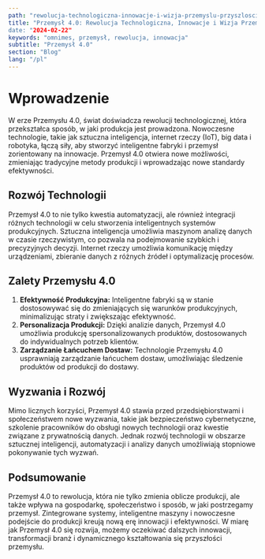 ```yaml
---
path: "rewolucja-technologiczna-innowacje-i-wizja-przemyslu-przyszlosci"
title: "Przemysł 4.0: Rewolucja Technologiczna, Innowacje i Wizja Przemysłu Przyszłości
date: "2024-02-22"
keywords: "omnimes, przemysł, rewolucja, innowacja"
subtitle: "Przemysł 4.0"
section: "Blog"
lang: "/pl"
---
```


# Wprowadzenie

W erze Przemysłu 4.0, świat doświadcza rewolucji technologicznej, która przekształca sposób, w jaki produkcja jest prowadzona. Nowoczesne technologie, takie jak sztuczna inteligencja, internet rzeczy (IoT), big data i robotyka, łączą siły, aby stworzyć inteligentne fabryki i przemysł zorientowany na innowacje. Przemysł 4.0 otwiera nowe możliwości, zmieniając tradycyjne metody produkcji i wprowadzając nowe standardy efektywności.

## Rozwój Technologii

Przemysł 4.0 to nie tylko kwestia automatyzacji, ale również integracji różnych technologii w celu stworzenia inteligentnych systemów produkcyjnych. Sztuczna inteligencja umożliwia maszynom analizę danych w czasie rzeczywistym, co pozwala na podejmowanie szybkich i precyzyjnych decyzji. Internet rzeczy umożliwia komunikację między urządzeniami, zbieranie danych z różnych źródeł i optymalizację procesów.

## Zalety Przemysłu 4.0

1. **Efektywność Produkcyjna:** Inteligentne fabryki są w stanie dostosowywać się do zmieniających się warunków produkcyjnych, minimalizując straty i zwiększając efektywność.
2. **Personalizacja Produkcji:** Dzięki analizie danych, Przemysł 4.0 umożliwia produkcję spersonalizowanych produktów, dostosowanych do indywidualnych potrzeb klientów.
3. **Zarządzanie Łańcuchem Dostaw:** Technologie Przemysłu 4.0 usprawniają zarządzanie łańcuchem dostaw, umożliwiając śledzenie produktów od produkcji do dostawy.

## Wyzwania i Rozwój

Mimo licznych korzyści, Przemysł 4.0 stawia przed przedsiębiorstwami i społeczeństwem nowe wyzwania, takie jak bezpieczeństwo cybernetyczne, szkolenie pracowników do obsługi nowych technologii oraz kwestie związane z prywatnością danych. Jednak rozwój technologii w obszarze sztucznej inteligencji, automatyzacji i analizy danych umożliwiają stopniowe pokonywanie tych wyzwań.

## Podsumowanie

Przemysł 4.0 to rewolucja, która nie tylko zmienia oblicze produkcji, ale także wpływa na gospodarkę, społeczeństwo i sposób, w jaki postrzegamy przemysł. Zintegrowane systemy, inteligentne maszyny i nowoczesne podejście do produkcji kreują nową erę innowacji i efektywności. W miarę jak Przemysł 4.0 się rozwija, możemy oczekiwać dalszych innowacji, transformacji branż i dynamicznego kształtowania się przyszłości przemysłu.
